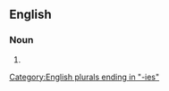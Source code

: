 ==English==

===Noun===
{{head|en|noun form}}

# {{plural of|crowberry|lang=en}}

[[Category:English plurals ending in "-ies"]]